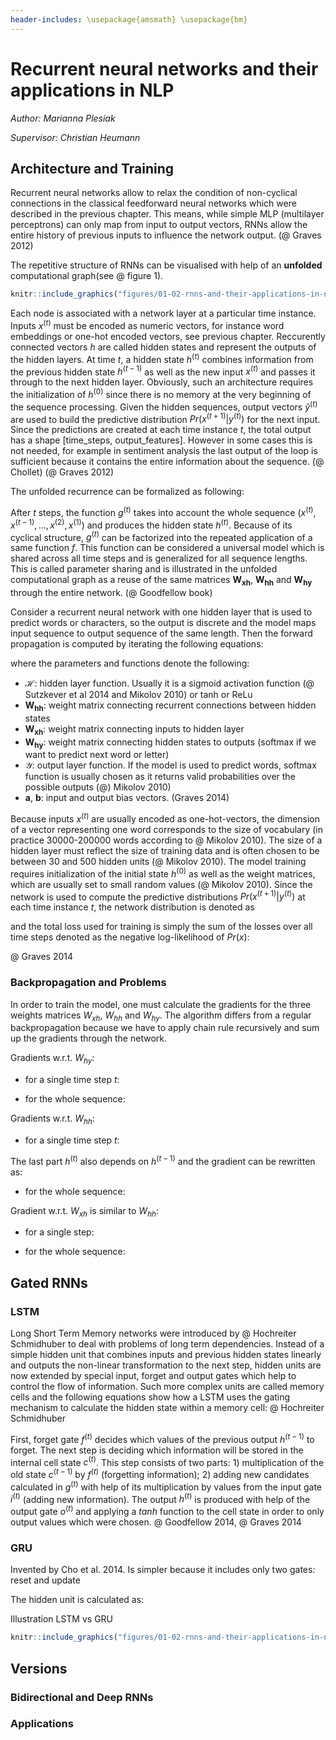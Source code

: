 ```yaml
---
header-includes: \usepackage{amsmath} \usepackage{bm}
---
```


# Recurrent neural networks and their applications in NLP

*Author: Marianna Plesiak*

*Supervisor: Christian Heumann*


## Architecture and Training

Recurrent neural networks allow to relax the  condition of non-cyclical connections in the classical feedforward neural networks which were described in the previous chapter. This means, while simple MLP (multilayer perceptrons) can only map from input to output vectors, RNNs allow the entire history of previous inputs to influence the network output. (@ Graves 2012)

The repetitive structure of RNNs can be visualised with help of an **unfolded** computational graph(see @ figure 1). 

```r

knitr::include_graphics("figures/01-02-rnns-and-their-applications-in-nlp/02_unfolded_graph.PNG")
```

Each node is associated with a network layer at a particular time instance. Inputs $x^{(t)}$ must be encoded as numeric vectors, for instance word embeddings or one-hot encoded vectors, see previous chapter. Reccurently connected vectors $h$ are called hidden states and represent the outputs of the hidden layers. At time $t$, a hidden state $h^{(t)}$ combines information from the previous hidden state $h^{(t-1)}$ as well as the new input $x^{(t)}$ and passes it through to the next hidden layer. Obviously, such an architecture requires the initialization of $h^{(0)}$ since there is no memory at the very beginning of the sequence processing. Given the hidden sequences, output vectors $\hat{y}^{(t)}$ are used to build the predictive distribution $Pr(x^{(t+1)}|y^{(t)})$ for the next input. Since the predictions are created at each time instance $t$, the total output has a shape [time_steps, output_features]. However in some cases this is not needed, for example in sentiment analysis the last output of the loop is sufficient because it contains the entire information about the sequence. (@ Chollet) (@ Graves 2012) 

The unfolded recurrence can be formalized as following:


\begin{align}
h^{(t)} & = g^{(t)}(x^{(t)},x^{(t-1)},...,x^{(2)}, x^{(1)}) \\
& = f(h^{(t-1)},x^{(t)}| \theta)  (\#eq:recurrent)
\end{align}

After $t$ steps, the function $g^{(t)}$ takes into account the whole sequence $(x^{(t)},x^{(t-1)},...,x^{(2)}, x^{(1)})$ and produces the hidden state $h^{(t)}$. Because of its cyclical structure, $g^{(t)}$ can be factorized into the repeated application of a same function $f$. This function can be considered a universal model which is shared across all time steps and is generalized for all sequence lengths. This is called parameter sharing and is illustrated in the unfolded computational graph as a reuse of the same matrices $\pmb{W_{xh}}$, $\pmb{W_{hh}}$ and $\pmb{W_{hy}}$ through the entire network. (@ Goodfellow book)

Consider a recurrent neural network with one hidden layer that is used to predict words or characters, so the output is discrete and the model maps input sequence to output sequence of the same length. Then the forward propagation is computed by iterating the following equations:

\begin{align}
\pmb{h}^{(t)} & = \mathcal{H}(\pmb{a}+\pmb{W_{hh}}\pmb{h}^{(t-1)}+\pmb{W_{xh}}\pmb{x}^{(t)}) (\#eq:input-to-hidden) \\ 
\pmb{y}^{(t)} & = \mathcal{Y}(\pmb{b}+\pmb{W_{hy}}\pmb{h}^{(t)}) (\#eq:hidden-to-output) \\
\end{align}

where the parameters and functions denote the following:

* $\mathcal{H}$: hidden layer function. Usually it is a sigmoid activation function (@ Sutzkever et al 2014 and Mikolov 2010) or tanh or ReLu  
* $\pmb{W_{hh}}$: weight matrix connecting recurrent connections between hidden states    
* $\pmb{W_{xh}}$: weight matrix connecting inputs to hidden layer  
* $\pmb{W_{hy}}$: weight matrix connecting hidden states to outputs (softmax if we want to predict next word or letter)  
* $\mathcal{Y}$: output layer function. If the model is used to predict words, softmax function is usually chosen as it returns valid probabilities over the possible outputs (@) Mikolov 2010)  
* $\pmb{a}$, $\pmb{b}$: input and output bias vectors. (Graves 2014) 

Because inputs $x^{(t)}$ are usually encoded as one-hot-vectors, the dimension of a vector representing one word corresponds to the size of vocabulary (in practice 30000-200000 words according to @ Mikolov 2010). The size of a hidden layer must reflect the size of training data and is often chosen to be between 30 and 500 hidden units (@ Mikolov 2010). The model training requires initialization of the initial state $h^{(0)}$ as well as the weight matrices, which are usually set to small random values (@ Mikolov 2010). Since the network is used to compute the predictive distributions $Pr(x^{(t+1)}|y^{(t)})$ at each time instance $t$, the network distribution is denoted as

\begin{align}
Pr(x) & =\prod_{t} Pr(x^{(t+1)}|y^{(t)}) (\#eq:rnn-probability) \\
\end{align}

and the total loss used for training is simply the sum of the losses over all time steps denoted as the negative log-likelihood of $Pr(x)$:

\begin{align}
\mathcal{L(x)} & =-\sum_{t} \log{Pr(x^{(t+1)}|y^{(t)})} (\#eq:rnn-log-loss) \\  
\end{align}

@ Graves 2014


### Backpropagation and Problems

In order to train the model, one must calculate the gradients for the three weights matrices $W_{xh}$, $W_{hh}$ and $W_{hy}$. The algorithm differs from a regular backpropagation because we have to apply chain rule recursively and sum up the gradients through the network. 

Gradients w.r.t. $W_{hy}$:  

* for a single time step $t$:  

\begin{align}
\frac{\partial \mathcal{L^{(t)}}}{\partial W_{hy}} & = \frac{\partial \mathcal{L^{(t)}}}{\partial y^{(t)}} \frac{\partial y^{(t)}}{\partial W_{hy}}(\#eq:rnn-back-hy-one) \\ 
\end{align}

* for the whole sequence:  

\begin{align}
\frac{\partial \mathcal{L}}{\partial W_{hy}} & = \sum_{t} \frac{\partial \mathcal{L}}{\partial y^{(t)}} \frac{\partial y^{(t)}} {\partial W_{hy}}  (\#eq:rnn-back-hy-all) \\    
\end{align}

Gradients w.r.t. $W_{hh}$:

* for a single time step $t$:

\begin{align}
\frac{\partial \mathcal{L^{(t)}}}{\partial W_{hh}} & = \frac{\partial \mathcal{L^{(t)}}}{\partial y^{(t)}} \frac{\partial y^{(t)}}{\partial h^{(t)}} \frac{\partial h^{(t)}}{\partial W_{hh}} (\#eq:rnn-back-hh-one) 
\end{align}

The last part $h^{(t)}$ also depends on $h^{(t-1)}$ and the gradient can be rewritten as:

\begin{align}
\frac{\partial \mathcal{L^{(t)}}}{\partial W_{hh}}
& = \frac{\partial \mathcal{L^{(t)}}}{\partial y^{(t)}} \frac{\partial y^{(t)}}{\partial h^{(t)}} \frac{\partial h^{(t)}}{\partial h^{(t-1)}} \frac{\partial h^{(t-1)}}{\partial W_{hh}} \\
& = \sum_{k=0}^{t} \frac{\partial \mathcal{L^{(t)}}}{\partial y^{(t)}} \frac{\partial y^{(t)}}{\partial h^{(t)}} \frac{\partial h^{(t)}}{\partial h^{(k)}} \frac{\partial h^{(k)}}{\partial W_{hh}} (\#eq:rnn-back-hh-one-one) 
\end{align}


* for the whole sequence:

\begin{align}
\frac{\partial \mathcal{L}}{\partial W_{hh}}
& = \sum_{t} \sum_{k=0}^{t} \frac{\partial \mathcal{L^{(t)}}}{\partial y^{(t)}} \frac{\partial y^{(t)}}{\partial h^{(t)}} \frac{\partial h^{(t)}}{\partial h^{(k)}} \frac{\partial h^{(k)}}{\partial W_{hh}} (\#eq:rnn-back-hh-all) 
\end{align}


Gradient w.r.t. $W_{xh}$ is similar to $W_{hh}$:

* for a single step:

\begin{align}
\frac{\partial \mathcal{L^{(t)}}}{\partial W_{xh}}
& = \frac{\partial \mathcal{L^{(t)}}}{\partial y^{(t)}} \frac{\partial y^{(t)}}{\partial h^{(t)}} \frac{\partial h^{(t)}}{\partial W_{xh}} \\
& = \frac{\partial \mathcal{L^{(t)}}}{\partial y^{(t)}} \frac{\partial y^{(t)}}{\partial h^{(t)}} \frac{\partial h^{(t)}}{\partial W_{xh}} + \frac{\partial \mathcal{L^{(t)}}}{\partial y^{(t)}} \frac{\partial y^{(t)}}{\partial h^{(t)}} \frac{\partial  h^{(t)}}{\partial h^{(t-1)}} \frac{\partial h^{(t-1)}}{\partial W_{xh}} \\
& = \sum_{k=0}^{t} \frac{\partial \mathcal{L^{(t)}}}{\partial y^{(t)}} \frac{\partial y^{(t)}}{\partial h^{(t)}} \frac{\partial h^{(t)}}{\partial h^{(k)}} \frac{\partial h^{(k)}}{\partial W_{xh}} (\#eq:rnn-back-xh-one) 
\end{align}

* for the whole sequence:

\begin{align}
\frac{\partial \mathcal{L}}{\partial W_{xh}}
& = \sum_{t} \sum_{k=0}^{t} \frac{\partial \mathcal{L^{(t)}}}{\partial y^{(t)}} \frac{\partial y^{(t)}}{\partial h^{(t)}} \frac{\partial h^{(t)}}{\partial h^{(k)}} \frac{\partial h^{(k)}}{\partial W_{xh}} (\#eq:rnn-back-xh-all) 
\end{align}





 

## Gated RNNs

### LSTM

Long Short Term Memory networks were introduced by @ Hochreiter Schmidhuber to deal with problems of long term dependencies. Instead of a simple hidden unit that combines inputs and previous hidden states linearly and outputs the non-linear transformation to the next step, hidden units are now extended by special input, forget and output gates which help to control the flow of information. Such more complex units are called memory cells and the following equations show how a LSTM uses the gating mechanism to calculate the hidden state within a memory cell: @ Hochreiter Schmidhuber

\begin{align}
f^{(t)} & = sigm(W_{xf}x^{(t)}+W_{hf}h^{(t-1)}+b_{f}) (\#eq:lstm-forget) \\
i^{(t)} & = sigm(W_{xi}x^{(t)}+W_{hi}h^{(t-1)}+b_{i}) (\#eq:lstm-input) \\
o^{(t)} & = sigm(W_{xo}x^{(t)}+W_{ho}h^{(t-1)}+b_{o}) (\#eq:lstm-output) \\
g^{(t)} & = tanh(W_{xc}x^{(t)}+W_{hc}h^{(t-1)}+b_{c}) (\#eq:lstm-candidates) \\
c^{(t)} & = f^{(t)}c^{(t-1)}+i^{(t)}g^{(t)} (\#eq:lstm-newcell) \\
h^{(t)} & = o^{(t)}tanh(c^{(t)}) (\#eq:lstm-newoutput) \\
\end{align}

First, forget gate $f^{(t)}$ decides which values of the previous output $h^{(t-1)}$ to forget. The next step is deciding which information will be stored in the internal cell state $c^{(t)}$. This step consists of two parts: 1) multiplication of the old state $c^{(t-1)}$ by $f^{(t)}$ (forgetting information); 2) adding new candidates calculated in $g^{(t)}$ with help of its multiplication by values from the input gate $i^{(t)}$ (adding new information). The output $h^{(t)}$ is produced with help of the output gate $o^{(t)}$ and applying a $tanh$ function to the cell state in order to only output values which were chosen. @ Goodfellow 2014, @ Graves 2014


### GRU

Invented by Cho et al. 2014.
Is simpler because it includes only two gates: reset and update

The hidden unit is calculated as:

\begin{align}
r^{(t)} & = sigm(W_{xr}x^{(t)}+W_{hr}h^{(t-1)}) (\#eq:gru-reset) \\
z^{(t)} & = sigm(W_{xz}x^{(t)}+W_{hz}h^{(t-1)}) (\#eq:gru-update) \\
\tilde{h}^{(t)} & = tanh(W_{xh}x^{(t)}+W_{hh}(r^{(t)}h^{(t-1)})) (\#eq:gru-hidden) \\
h^{(t)} & = z_jh_j^{(t-1)}+(1-z_j)\tilde{h}^{(t)} (\#eq:gru-hidden-output) \\
\end{align}



Illustration LSTM vs GRU

```r

knitr::include_graphics("figures/01-02-rnns-and-their-applications-in-nlp/03_lstm_vs_gru.PNG")
```

## Versions

### Bidirectional and Deep RNNs

### Applications






